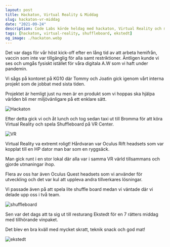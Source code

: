 ```yaml
---
layout: post
title: Hackaton, Virtual Reality & Middag
slug: hackaton-vr-middag
date: "2021-09-24"
description: Code Labs körde heldag med hackaton, Virtual Reality och middag på Ekstedt.
tags: [hackaton, virtual-reality, shuffleboard, ekstedt]
og_image: ./hackaton.webp
---
```


Det var dags för vår höst kick-off efter en lång tid av att arbeta hemifrån, vaccin som inte var tillgänglig för alla
samt restriktioner. Äntligen kunde vi ses och umgås fysiskt istället för våra digitala A.W som vi haft under pandemin.

Vi sågs på kontoret på KG10 där Tommy och Joatin gick igenom vårt interna projekt som de jobbat med sista tiden.

Projektet är hemligt just nu men är en produkt som vi hoppas ska hjälpa världen bli mer miljövänligare på ett enklare sätt.

![Hackaton](hackaton.webp)

Efter detta gick vi och åt lunch och tog sedan taxi ut till Bromma för att köra Virtual Reality och spela Shuffleboard på VR Center.

![VR](vr.jpeg)

Virtual Reality va extremt roligt! Hårdvaran var Oculus Rift headsets som var kopplat till en HP dator man bar som en ryggsäck.

Man gick runt i en stor lokal där alla var i samma VR värld tillsammans och gjorde utmaningar ihop.

Flera av oss har även Oculus Quest headsets som vi använder för utveckling och det var kul att uppleva
andra tillverkares lösningar.

Vi passade även på att spela lite shuffle board medan vi väntade där vi delade upp oss i två team.

![shuffleboard](shuffleboard.webp)

Sen var det dags att ta sig ut till resturang Ekstedt för en 7 rätters middag med tillhörande vinpaket.

Det blev en bra kväll med mycket skratt, teknik snack och god mat!

![ekstedt](ekstedt.webp)
